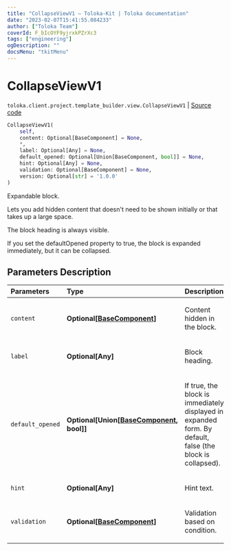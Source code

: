 ```yaml
---
title: "CollapseViewV1 — Toloka-Kit | Toloka documentation"
date: "2023-02-07T15:41:55.084233"
author: ["Toloka Team"]
coverId: F_bIcOYF9yjrxkPZrXc3
tags: ["engineering"]
ogDescription: ""
docsMenu: "tkitMenu"
---
```


# CollapseViewV1
`toloka.client.project.template_builder.view.CollapseViewV1` | [Source code](https://github.com/Toloka/toloka-kit/blob/v1.1.3/src/client/project/template_builder/view.py#L121)

```python
CollapseViewV1(
    self,
    content: Optional[BaseComponent] = None,
    *,
    label: Optional[Any] = None,
    default_opened: Optional[Union[BaseComponent, bool]] = None,
    hint: Optional[Any] = None,
    validation: Optional[BaseComponent] = None,
    version: Optional[str] = '1.0.0'
)
```

Expandable block.

Lets you add hidden content that doesn't need to be shown initially or that takes up a large space.

The block heading is always visible.

If you set the defaultOpened property to true, the block is expanded immediately, but it can be collapsed.

## Parameters Description

| Parameters | Type | Description |
| :----------| :----| :-----------|
`content`|**Optional\[[BaseComponent](/docs-new/toloka-kit/reference/toloka.client.project.template_builder.base.BaseComponent)\]**|<p>Content hidden in the block.</p>
`label`|**Optional\[Any\]**|<p>Block heading.</p>
`default_opened`|**Optional\[Union\[[BaseComponent](/docs-new/toloka-kit/reference/toloka.client.project.template_builder.base.BaseComponent), bool\]\]**|<p>If true, the block is immediately displayed in expanded form. By default, false (the block is collapsed).</p>
`hint`|**Optional\[Any\]**|<p>Hint text.</p>
`validation`|**Optional\[[BaseComponent](/docs-new/toloka-kit/reference/toloka.client.project.template_builder.base.BaseComponent)\]**|<p>Validation based on condition.</p>
